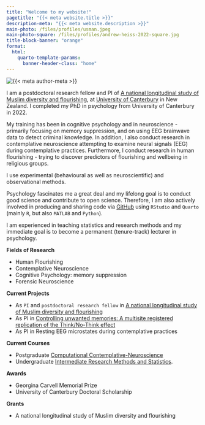 ```yaml
---
title: "Welcome to my website!"
pagetitle: "{{< meta website.title >}}"
description-meta: "{{< meta website.description >}}"
main-photo: /files/profiles/usman.jpeg
main-photo-square: /files/profiles/andrew-heiss-2022-square.jpg
title-block-banner: "orange"
format:
  html:
    quarto-template-params:
      banner-header-class: "home"
---
```


::: {.grid}

::: {.g-col-12 .g-col-sm-4}

```{=html}
<div class="grid" style="--bs-columns: 5; row-gap: 0;">
  <div class="g-col-1 g-col-sm-0"></div>
  <div class="g-col-3 g-col-sm-5">
    <picture>
      <source media="(max-width: 576px)" srcset="{{< meta main-photo-square >}}">
      <source media="(min-width: 576px)" srcset="{{< meta main-photo >}}">
      <img class="img-fluid" src="{{< meta main-photo >}}" alt="{{< meta author-meta >}}">
    </picture>
  </div>
  <div class="g-col-1 g-col-sm-0"></div>
</div>
```

:::

::: {.g-col-12 .g-col-sm-8}

I am a postdoctoral research fellow and PI of [A national longitudinal study of Muslim diversity and flourishing](https://usman-afzali.github.io/nzavs-flourishing/), at [University of Canterbury](https://www.canterbury.ac.nz) in New Zealand. I completed my PhD in psychology from University of Canterbury in 2022.

My training has been in cognitive psychology and in neuroscience - primarily focusing on memory suppression, and on using EEG brainwave data to detect criminal knowledge. In addition, I also conduct research in contemplative neuroscience attempting to examine neural signals (EEG) during contemplative practices. Furthermore, I conduct research in human flourishing - trying to discover predictors of flourishing and wellbeing in religious groups.

I use experimental (behavioural as well as neuroscientific) and observational methods.

Psychology fascinates me a great deal and my lifelong goal is to conduct good science and contribute to open science. Therefore, I am also actively involved in producing and sharing code via [GitHub](https://github.com/usman-afzali) using `RStudio` and `Quarto` (mainly `R`, but also `MATLAB` and `Python`).

I am experienced in teaching statistics and research methods and my immediate goal is to become a permanent (tenure-track) lecturer in psychology.

**Fields of Research**

-   Human Flourishing
-   Contemplative Neuroscience
-   Cognitive Psychology: memory suppression
-   Forensic Neuroscience

**Current Projects**

-   As `PI` and `postdoctoral research fellow` in [A national longitudinal study of Muslim diversity and flourishing](https://usman-afzali.github.io/nzavs-flourishing/)
-   As PI in [Controlling unwanted memories: A multisite registered replication of the Think/No-Think effect](https://osf.io/nru4x/?view_only=bc189174a1cf4ca8b1dc83cf7967cd9e)
-   As PI in Resting EEG microstates during contemplative practices

**Current Courses**

-   Postgraduate [Computational Contemplative-Neuroscience](https://www.canterbury.ac.nz/courseinfo/GetCourseDetails.aspx?course=PSYC480&occurrence=23S1(C)&year=2023)
-   Undergraduate [Intermediate Research Methods and Statistics](https://www.canterbury.ac.nz/courseinfo/GetCourseDetails.aspx?course=PSYC344&occurrence=22S2(C)&year=2022). 


**Awards**

-   Georgina Carvell Memorial Prize
-   University of Canterbury Doctoral Scholarship

**Grants**

-   A national longitudinal study of Muslim diversity and flourishing

:::

:::
